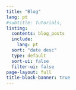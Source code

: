 ```yaml
---
title: "Blog"
lang: pt
#subtitle: Tutorials, 
listing:
  contents: blog_posts
  include: 
    lang: pt
  sort: "date desc"
  type: default
  sort-ui: false
  filter-ui: false
page-layout: full
title-block-banner: true
---
```

